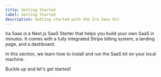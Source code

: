 ```yaml
---
title: Getting Started
label: Getting Started
description: Getting started with the Ira Saas Kit
---
```


Ira Saas is a Next.js SaaS Starter that helps you build your own SaaS in minutes. It comes with a fully integrated Stripe billing system, a landing page, and a dashboard.

In this section, we learn how to install and run the SaaS kit on your local
machine.

Buckle up and let's get started!
